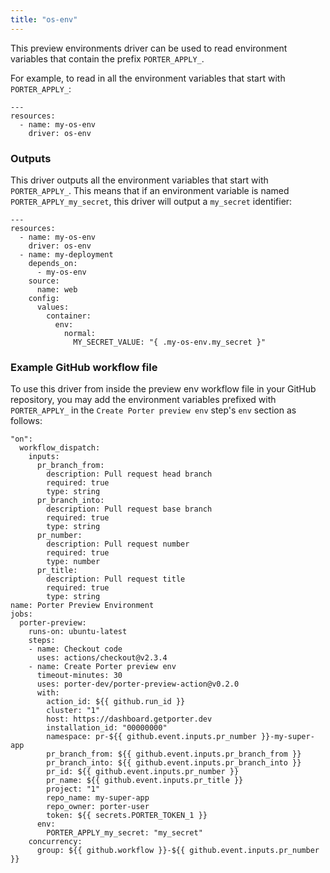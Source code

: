 ```yaml
---
title: "os-env"
---
```


This preview environments driver can be used to read environment variables that contain the prefix `PORTER_APPLY_`.

For example, to read in all the environment variables that start with `PORTER_APPLY_`:

```
---
resources:
  - name: my-os-env
    driver: os-env

```

### Outputs[](#outputs "Direct link to heading")

This driver outputs all the environment variables that start with `PORTER_APPLY_`. This means that if an environment variable is named `PORTER_APPLY_my_secret`, this driver will output a `my_secret` identifier:

```
---
resources:
  - name: my-os-env
    driver: os-env
  - name: my-deployment
    depends_on:
      - my-os-env
    source:
      name: web
    config:
      values:
        container:
          env:
            normal:
              MY_SECRET_VALUE: "{ .my-os-env.my_secret }"

```

### Example GitHub workflow file[](#example-github-workflow-file "Direct link to heading")

To use this driver from inside the preview env workflow file in your GitHub repository, you may add the environment variables prefixed with `PORTER_APPLY_` in the `Create Porter preview env` step's `env` section as follows:

```
"on":
  workflow_dispatch:
    inputs:
      pr_branch_from:
        description: Pull request head branch
        required: true
        type: string
      pr_branch_into:
        description: Pull request base branch
        required: true
        type: string
      pr_number:
        description: Pull request number
        required: true
        type: number
      pr_title:
        description: Pull request title
        required: true
        type: string
name: Porter Preview Environment
jobs:
  porter-preview:
    runs-on: ubuntu-latest
    steps:
    - name: Checkout code
      uses: actions/checkout@v2.3.4
    - name: Create Porter preview env
      timeout-minutes: 30
      uses: porter-dev/porter-preview-action@v0.2.0
      with:
        action_id: ${{ github.run_id }}
        cluster: "1"
        host: https://dashboard.getporter.dev
        installation_id: "00000000"
        namespace: pr-${{ github.event.inputs.pr_number }}-my-super-app
        pr_branch_from: ${{ github.event.inputs.pr_branch_from }}
        pr_branch_into: ${{ github.event.inputs.pr_branch_into }}
        pr_id: ${{ github.event.inputs.pr_number }}
        pr_name: ${{ github.event.inputs.pr_title }}
        project: "1"
        repo_name: my-super-app
        repo_owner: porter-user
        token: ${{ secrets.PORTER_TOKEN_1 }}
      env:
        PORTER_APPLY_my_secret: "my_secret"
    concurrency:
      group: ${{ github.workflow }}-${{ github.event.inputs.pr_number }}

```